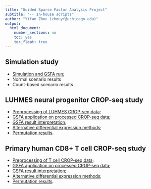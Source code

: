 ```yaml
---
title: "Guided Sparse Factor Analysis Project"
subtitle: "-- In-house scripts"
author: "Yifan Zhou (zhouyf@uchicago.edu)"
output:
  html_document:
    number_sections: no
    toc: yes
    toc_float: true
---
```


## Simulation study

* [Simulation and GSFA run](run_gsfa_simulations.html);  
* Normal scenario results  
* Count-based scenario results

## LUHMES neural progenitor CROP-seq study

* [Preprocessing of LUHMES CROP-seq data](preprocess_LUHMES.html);  
* [GSFA application on processed CROP-seq data](run_gsfa_LUHMES.html);  
* [GSFA result interpretation](interpret_gsfa_LUHMES.html);  
* [Alternative differential expression methods](DE_alternatives_LUHMES.html);  
* [Permutation results](summarize_permutation_LUHMES.html).

## Primary human CD8+ T cell CROP-seq study

* [Preprocessing of T cell CROP-seq data](preprocess_TCells.html);  
* [GSFA application on processed CROP-seq data](run_gsfa_TCells.html);  
* [GSFA result interpretation](interpret_gsfa_TCells.html);
* [Alternative differential expression methods](DE_alternatives_TCells.html);  
* [Permutation results](summarize_permutation_TCells.html).

